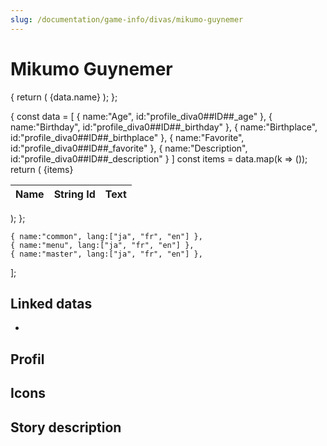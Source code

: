 ```yaml
---
slug: /documentation/game-info/divas/mikumo-guynemer
---
```


# Mikumo Guynemer


{
  return (
    <tr>
    <td>{data.name}</td>
    <td><DivaLanguageLink bank="common" id={data.id} language={language} /></td>
    <td><DivaString bank="common" id={data.id} language={language} /></td>
    </tr>
  );
};

{
  const data = 
  [
    {
      name:"Age",
      id:"profile_diva0##ID##_age"
    },
    {
      name:"Birthday",
      id:"profile_diva0##ID##_birthday"
    },
    {
      name:"Birthplace",
      id:"profile_diva0##ID##_birthplace"
    },
    {
      name:"Favorite",
      id:"profile_diva0##ID##_favorite"
    },
    {
      name:"Description",
      id:"profile_diva0##ID##_description"
    }
  ]
  const items = data.map(k => (<DivaInfoProfileTableRow data={k} language={language} />));
  return (
    <table>
    <thead>
    <tr>
    <th>Name</th>
    <th>String Id</th>
    <th>Text</th>
    </tr>
    </thead>
    <tbody>
    {items}
    </tbody>
    </table>
  );
};

    { name:"common", lang:["ja", "fr", "en"] },
    { name:"menu", lang:["ja", "fr", "en"] },
    { name:"master", lang:["ja", "fr", "en"] },
  ];

<LanguageContext files={languagesFiles}>

<DivaIdContext divaId="2">

<div style={{position:'relative'}}><div style={{position: 'absolute',top:'-140px', right:'-50px', width:'40%'}}><DivaImage type="l_size" /></div></div>

## Linked datas

* <!--<Link href={getLinkById("documentation/database/diva/diva"+(2 - 1).toString().padStart(2, '0'))} >Database</Link>-->

## Profil

<Tabs groupId="language">
  <TabItem value="ja" label="Japanese" default>
    <DivaInfoProfileTable language="ja" />
  </TabItem>
  <TabItem value="fr" label="French">
    <DivaInfoProfileTable language="fr" />
  </TabItem>
  <TabItem value="en" label="English">
    <DivaInfoProfileTable language="en" />
  </TabItem>
</Tabs>

## Icons


<Tabs groupId="divaIcon">
  <TabItem value="s_size" label="S size" default>
    <DivaImage type="s_size" />
  </TabItem>
  <TabItem value="m_size" label="M size" default>
    <DivaImage type="m_size" />
  </TabItem>
  <TabItem value="l_size" label="L size" default>
    <DivaImage type="l_size" />
  </TabItem>
  <TabItem value="ps" label="PS" default>
    <DivaImage type="ps" />
  </TabItem>
  <TabItem value="story" label="Story" default>
    <DivaImage type="story" />
  </TabItem>
  <TabItem value="small_bustup" label="Small bustup" default>
    <DivaImage type="small_bustup" />
  </TabItem>
  <TabItem value="standing_costume" label="Standing Costume" default>
    <DivaImage type="standing_costume" />
  </TabItem>
  <TabItem value="event_go_diva" label="Event Go Diva" default>
    <DivaImage type="event_go_diva" />
  </TabItem>
  <TabItem value="event_go_diva_typed" label="Event Go Diva Typed" default>
    <DivaImage type="event_go_diva_typed" />
  </TabItem>
</Tabs>


## Story description

<Tabs groupId="language">
  <TabItem value="ja" label="Japanese" default>

<DivaLanguageLink bank="menu" id="story_diva_desc_##ID##" language="ja" />  

<blockquote><DivaString bank="menu" id="story_diva_desc_##ID##" language="ja" /></blockquote>

  </TabItem>
  <TabItem value="fr" label="French">

<DivaLanguageLink bank="menu" id="story_diva_desc_##ID##" language="fr" />  

<blockquote><DivaString bank="menu" id="story_diva_desc_##ID##" language="fr" /></blockquote>

  </TabItem>
  <TabItem value="en" label="English">

<DivaLanguageLink bank="menu" id="story_diva_desc_##ID##" language="en" />  

<blockquote><DivaString bank="menu" id="story_diva_desc_##ID##" language="en" /></blockquote>

  </TabItem>
</Tabs>
</DivaIdContext>
</LanguageContext>
